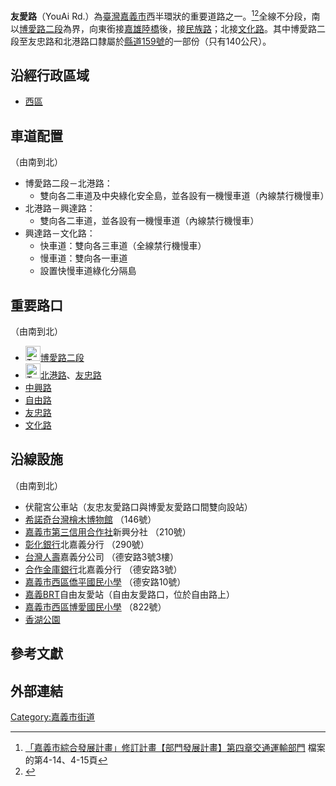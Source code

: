 {{Infobox TwRoad2|
|bgcolorh=darkgreen
|colorh=white
|code={{Jct|country=TWN|CH|159}}之一部份
|name=友愛路
|enname=YouAi Rd.
|level=市區道路
|length=2.7
|start=[[File:TW_PHW1.svg|24px]][[博愛路_(嘉義市)|博愛路二段]]，接[[嘉雄陸橋|嘉雄陸橋]]
|end=[[文化路_(嘉義市)|文化路]]
|junc=[[File:TW_PHW1.svg|24px]][[博愛路_(嘉義市)|博愛路二段]]、[[友忠路|友忠路]]與<br/>[[File:TW_CHW159.svg|24px]][[北港路|北港路]]、[[中興路_(嘉義市)|中興路]]、[[興達路_(嘉義市)|興達路]]、<br/>[[自由路_(嘉義市)|自由路]]、[[友忠路|友忠路]]、[[文化路_(嘉義市)|文化路]]<br/>
|left=
|right=民族路
|leftlink=
|leftdirection=
|rightlink=民族路 (嘉義市)
|rightdirection=E
}}
'''友愛路'''（YouAi Rd.）為[[臺灣|臺灣]][[嘉義市|嘉義市]]西半環狀的重要道路之一。<ref>[https://www.chiayi.gov.tw/98_plan/file/part4.doc 「嘉義市綜合發展計畫」修訂計畫【部門發展計畫】第四章交通運輸部門] {{Wayback|url=https://www.chiayi.gov.tw/98_plan/file/part4.doc |date=20180916093707 }}檔案的第4-14、4-15頁</ref><ref>{{Cite web |url=https://traffic.chiayi.gov.tw/show_news.aspx?id=25487 |title=嘉義市區段道路標誌標線及道路街巷名牌重整工程已完成發包，行將動工。 - 嘉義市政府交通處 |accessdate=2019-02-04 |archive-date=2019-02-04 |archive-url=https://web.archive.org/web/20190204181930/https://traffic.chiayi.gov.tw/show_news.aspx?id=25487 |dead-url=no }}</ref>全線不分段，南以[[博愛路_(嘉義市)|博愛路二段]]為界，向東銜接[[嘉雄陸橋|嘉雄陸橋]]後，接[[民族路_(嘉義市)|民族路]]；北接[[文化路_(嘉義市)|文化路]]。其中博愛路二段至友忠路和北港路口隸屬於[[縣道159號|縣道159號]]的一部份（只有140公尺）。

==沿經行政區域==
*[[西區_(嘉義市)|西區]]

==車道配置==
（由南到北）
*博愛路二段－北港路：
**雙向各二車道及中央綠化安全島，並各設有一機慢車道（內線禁行機慢車）
*北港路－興達路：
**雙向各二車道，並各設有一機慢車道（內線禁行機慢車）
*興達路－文化路：
**快車道：雙向各三車道（全線禁行機慢車）
**慢車道：雙向各一車道
**設置快慢車道綠化分隔島

==重要路口==
（由南到北）
*[[File:TW_PHW1.svg|24px]][[博愛路_(嘉義市)|博愛路二段]]
*[[File:TW_CHW159.svg|24px]][[北港路|北港路]]、[[友忠路|友忠路]]
*[[中興路_(嘉義市)|中興路]]
*[[自由路_(嘉義市)|自由路]]
*[[友忠路|友忠路]]
*[[文化路_(嘉義市)|文化路]]

== 沿線設施 ==
（由南到北）
*伏龍宮公車站（友忠友愛路口與博愛友愛路口間雙向設站）
*[http://www.nahnk.com/ 希諾奇台灣檜木博物館]{{Wayback|url=http://www.nahnk.com/ |date=20150103052034 }} （146號）
*[https://chiayi3c.scu.org.tw/ 嘉義市第三信用合作社]{{Wayback|url=https://chiayi3c.scu.org.tw/ |date=20181120210047 }}新興分社 （210號）
*[[彰化銀行|彰化銀行]]北嘉義分行 （290號）
*[[台灣人壽|台灣人壽]]嘉義分公司 （德安路3號3樓）
*[[合作金庫銀行|合作金庫銀行]]北嘉義分行 （德安路3號）
*[http://www.gpes.cy.edu.tw/ 嘉義市西區僑平國民小學]{{Wayback|url=http://www.gpes.cy.edu.tw/ |date=20150430194550 }} （德安路10號）
*[[嘉義BRT|嘉義BRT]]自由友愛站（自由友愛路口，位於自由路上）
*[https://web.archive.org/web/20140226205710/http://163.27.53.4/default.asp 嘉義市西區博愛國民小學] （822號）
*[[香湖公園|香湖公園]]

==參考文獻==
{{reflist}}

==外部連結==
{{嘉義市重要道路}}

{{DEFAULTSORT:Youai Road}}
[[Category:嘉義市街道|Category:嘉義市街道]]